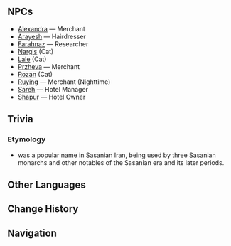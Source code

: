 {{Stub}}
{{Location Infobox
|title        = 
|image        = <gallery>
Shapur Hotel.png|In-game
Point of Interest Shapur Hotel Map Location.png|Map
</gallery>
|type         = Point of Interest
|region       = Sumeru
|subregion    = Dharma Forest
|area         = Ardravi Valley
|subarea      = Port Ormos
}}
{{Location Intro|description=<!--<p></p>-->}}

==NPCs==
* [[Alexandra]] &mdash; Merchant
* [[Arayesh]] &mdash; Hairdresser
* [[Farahnaz]] &mdash; Researcher
* [[Nargis]] (Cat)
* [[Lale]] (Cat)
* [[Przheva]] &mdash; Merchant
* [[Rozan]] (Cat)
* [[Ruying]] &mdash; Merchant (Nighttime)
* [[Sareh]] &mdash; Hotel Manager
* [[Shapur]] &mdash; Hotel Owner

==Trivia==
===Etymology===
* {{Lang|{{w|Shapur I|''Shapur''}}|pal=𐭱𐭧𐭯𐭥𐭧𐭥𐭩|fa=شاپور}} was a popular name in Sasanian Iran, being used by three Sasanian monarchs and other notables of the Sasanian era and its later periods.

==Other Languages==
{{Other Languages
|en      = Shapur Hotel
|zhs     = 沙普尔旅舍
|zhs_rm  = Shāpǔ'ěr Lǚshè
|zht     = 沙普爾旅舍
|zht_rm  = Shāpǔ'ěr Lǚshè
|zh_tl   = Shapur Hostel
|ja      = シャープールホテル
|ja_rm   = Shaapuuru Hoteru
|ja_tl   = Shapur Hotel
|ko      = 샤푸르 {{tt|여관|旅館}}
|ko_rm   = Syapureu Yeogwan
|ko_tl   = Shapur Inn
|es      = Hotel Shapur
|es_tl   = Shapur Hotel
|fr      = Auberge de Shapur
|fr_tl   = Shapur Inn
|ru      = Двор Шапура
|ru_tl   = Shapur's Courtyard
|th      = โรงแรม Shapur
|th_rm   = Rong Raem Shapur
|th_tl   = Shapur Hotel
|vi      = Nhà Trọ Shapur
|vi_tl   = Motel Shapur
|de      = Gasthaus Shapur
|de_tl   = Shapur Inn
|id      = Penginapan Shapur
|id_tl   = Shapur Inn
|pt      = Hotel Shapur
|pt_tl   = Shapur Hotel
|tr      = 
|tr_tl   = 
|it      = 
|it_tl   = 
}}

==Change History==
{{Change History|3.0}}

==Navigation==
{{PoI Navbox|Sumeru}}